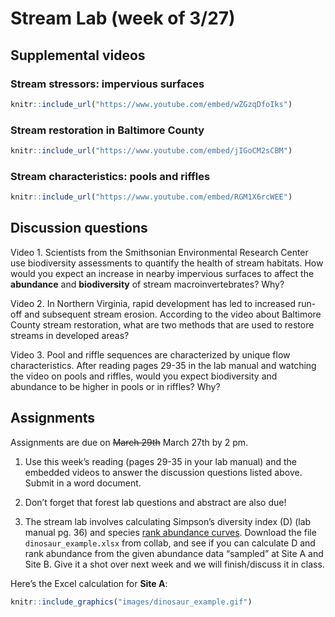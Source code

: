 # Stream Lab (week of 3/27)

## Supplemental videos

### Stream stressors: impervious surfaces {-}

```r
knitr::include_url("https://www.youtube.com/embed/wZGzqDfoIks")
```

### Stream restoration in Baltimore County {-}

```r
knitr::include_url("https://www.youtube.com/embed/jIGoCM2sCBM")
```

### Stream characteristics: pools and riffles {-}

```r
knitr::include_url("https://www.youtube.com/embed/RGM1X6rcWEE")
```

## Discussion questions 

Video 1. Scientists from the Smithsonian Environmental Research Center use biodiversity assessments to quantify the health of stream habitats. How would you expect an increase in nearby impervious surfaces to affect the **abundance** and **biodiversity** of stream macroinvertebrates? Why?

Video 2. In Northern Virginia, rapid development has led to increased run-off and subsequent stream erosion. According to the video about Baltimore County stream restoration, what are two methods that are used to restore streams in developed areas?

Video 3. Pool and riffle sequences are characterized by unique flow characteristics. After reading pages 29-35 in the lab manual and watching the video on pools and riffles, would you expect biodiversity and abundance to be higher in pools or in riffles? Why? 

## Assignments 

Assignments are due on <s>March 29th</s> March 27th by 2 pm.

1. Use this week's reading (pages 29-35 in your lab manual) and the embedded videos to answer the discussion questions listed above. Submit in a word document.

2. Don't forget that forest lab questions and abstract are also due!

3. The stream lab involves calculating Simpson's diversity index (D) (lab manual pg. 36) and species [rank abundance curves](https://en.wikipedia.org/wiki/Rank_abundance_curve). Download the file `dinosaur_example.xlsx` from collab, and see if you can calculate D and rank abundance from the given abundance data "sampled" at Site A and Site B. Give it a shot over next week and we will finish/discuss it in class.

Here's the Excel calculation for **Site A**:

```r
knitr::include_graphics("images/dinosaur_example.gif")
```


